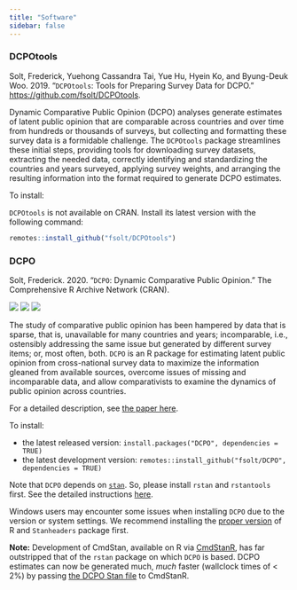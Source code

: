 ```yaml
---
title: "Software"
sidebar: false
---
```


### DCPOtools
Solt, Frederick, Yuehong Cassandra Tai, Yue Hu, Hyein Ko, and Byung-Deuk Woo. 2019. "`DCPOtools`: Tools for Preparing Survey Data for DCPO." <https://github.com/fsolt/DCPOtools>.

Dynamic Comparative Public Opinion (DCPO) analyses generate estimates of latent public opinion that are comparable across countries and over time from hundreds or thousands of surveys, but collecting and formatting these survey data is a formidable challenge.  The `DCPOtools` package streamlines these initial steps, providing tools for downloading survey datasets, extracting the needed data, correctly identifying and standardizing the countries and years surveyed, applying survey weights, and arranging the resulting information into the format required to generate DCPO estimates. 

To install:

`DCPOtools` is not available on CRAN.  Install its latest version with the following command:

```r
remotes::install_github("fsolt/DCPOtools")
```

### DCPO
Solt, Frederick. 2020. "`DCPO`: Dynamic Comparative Public Opinion."  The Comprehensive R Archive Network (CRAN).

[<img src="https://www.r-pkg.org/badges/version/DCPO">](https://cran.r-project.org/web/packages/DCPO/index.html)
<img src="https://cranlogs.r-pkg.org/badges/grand-total/DCPO"> <img src="https://cranlogs.r-pkg.org/badges/DCPO?color=orange">

The study of comparative public opinion has been hampered by data that is sparse, that is, unavailable for many countries and years; incomparable, i.e., ostensibly addressing the same issue but generated by different survey items; or, most often, both.  `DCPO` is an R package for estimating latent public opinion from cross-national survey data to maximize the information gleaned from available sources, overcome issues of missing and incomparable data, and allow comparativists to examine the dynamics of public opinion across countries.

For a detailed description, see [the paper here](https://osf.io/preprints/socarxiv/d5n9p/).

To install:

* the latest released version: `install.packages("DCPO", dependencies = TRUE)`
* the latest development version: `remotes::install_github("fsolt/DCPO", dependencies = TRUE)`

Note that `DCPO` depends on [`stan`](https://mc-stan.org). So, please install `rstan` and `rstantools` first. 
See the detailed instructions [here](https://github.com/stan-dev/rstan/wiki/RStan-Getting-Started). 

Windows users may encounter some issues when installing `DCPO` due to the version or system settings.
We recommend installing the [proper version](https://cran.r-project.org/web/checks/check_results_DCPO.html) of R and `Stanheaders` package first. 

**Note:** Development of CmdStan, available on R via [CmdStanR](https://mc-stan.org/cmdstanr/), has far outstripped that of the `rstan` package on which `DCPO` is based.  DCPO estimates can now be generated much, _much_ faster (wallclock times of < 2%) by passing [the DCPO Stan file](https://github.com/fsolt/DCPO/blob/master/inst/stan/dcpo.stan) to CmdStanR.

